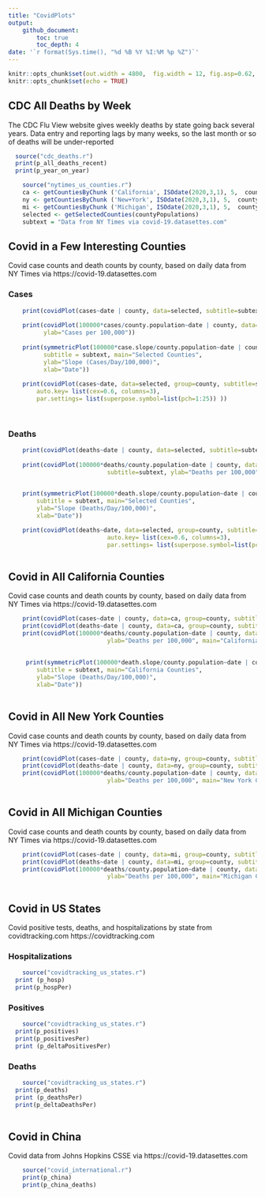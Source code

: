 ```yaml
---
title: "CovidPlots"
output: 
    github_document:
        toc: true
        toc_depth: 4
date: '`r format(Sys.time(), "%d %B %Y %I:%M %p %Z")`'
---
```



```r
knitr::opts_chunk$set(out.width = 4800,  fig.width = 12, fig.asp=0.62,  dev = 'svg') 
knitr::opts_chunk$set(echo = TRUE)
```

## CDC All Deaths by Week
The CDC Flu View website gives weekly deaths by state going back several years. Data entry and reporting lags by many weeks, so the last month or so of deaths will be under-reported
```r
  source("cdc_deaths.r")
  print(p_all_deaths_recent)
  print(p_year_on_year)

```



```r
    source("nytimes_us_counties.r")
    ca <- getCountiesByChunk ('California', ISOdate(2020,3,1), 5,  countyPopulations)
    ny <- getCountiesByChunk ('New+York', ISOdate(2020,3,1), 5,  countyPopulations)
    mi <- getCountiesByChunk ('Michigan', ISOdate(2020,3,1), 5,  countyPopulations)
    selected <- getSelectedCounties(countyPopulations)
    subtext = "Data from NY Times via covid-19.datasettes.com"

```

## Covid in a Few Interesting Counties {.tabset} 

Covid case counts and death counts by county, based on daily data from NY Times via https://covid-19.datasettes.com

### Cases

```r

    print(covidPlot(cases~date | county, data=selected, subtitle=subtext, group=state, main="Selected Counties"))
    
    print(covidPlot(100000*cases/county.population~date | county, data=selected, subtitle=subtext, group=state, main="Selected Counties",
          ylab="Cases per 100,000"))
    
    print(symmetricPlot(100000*case.slope/county.population~date | county, data=selected, group=selected$state, 
          subtitle = subtext, main="Selected Counties", 
          ylab="Slope (Cases/Day/100,000)",
          xlab="Date"))
    
    print(covidPlot(cases~date, data=selected, group=county, subtitle=subtext, main="Selected Counties",
        auto.key= list(cex=0.6, columns=3),
        par.settings= list(superpose.symbol=list(pch=1:25)) ))
    
    

```
        
### Deaths

```r
    
    print(covidPlot(deaths~date | county, data=selected, subtitle=subtext, group=state, main="Selected Counties"))
    
    print(covidPlot(100000*deaths/county.population~date | county, data=selected, group=state, 
                            subtitle=subtext, ylab="Deaths per 100,000", main="Selected Counties"))

    
    print(symmetricPlot(100000*death.slope/county.population~date | county, data=selected, group=selected$state, 
        subtitle = subtext, main="Selected Counties", 
        ylab="Slope (Deaths/Day/100,000)",
        xlab="Date"))

    print(covidPlot(deaths~date, data=selected, group=county, subtitle=subtext, main="Selected Counties",
                            auto.key= list(cex=0.6, columns=3),
                            par.settings= list(superpose.symbol=list(pch=1:25)) ))
    

```

## Covid in All California Counties {.tabset}
Covid case counts and death counts by county, based on daily data from NY Times via https://covid-19.datasettes.com
```r
    print(covidPlot(cases~date | county, data=ca, group=county, subtitle=subtext, main="California Counties"))
    print(covidPlot(deaths~date | county, data=ca, group=county, subtitle=subtext, main="California Counties"))
    print(covidPlot(100000*deaths/county.population~date | county, data=ca, group=county, subtitle=subtext, 
                            ylab="Deaths per 100,000", main="California Counties"))
    
    
     print(symmetricPlot(100000*death.slope/county.population~date | county, data=ca, group=ca$county, 
        subtitle = subtext, main="California Counties", 
        ylab="Slope (Deaths/Day/100,000)",
        xlab="Date"))
    
```

## Covid in All New York Counties {.tabset}
Covid case counts and death counts by county, based on daily data from NY Times via https://covid-19.datasettes.com
```r
    print(covidPlot(cases~date | county, data=ny, group=county, subtitle=subtext, main="New York Counties"))
    print(covidPlot(deaths~date | county, data=ny, group=county, subtitle=subtext, main="New York Counties"))
    print(covidPlot(100000*deaths/county.population~date | county, data=ny, group=county, subtitle=subtext, 
                            ylab="Deaths per 100,000", main="New York Counties"))
    
```

## Covid in All Michigan Counties {.tabset}
Covid case counts and death counts by county, based on daily data from NY Times via https://covid-19.datasettes.com
```r
    print(covidPlot(cases~date | county, data=mi, group=county, subtitle=subtext, main="Michigan Counties"))
    print(covidPlot(deaths~date | county, data=mi, group=county, subtitle=subtext, main="Michigan Counties"))
    print(covidPlot(100000*deaths/county.population~date | county, data=mi, group=county, subtitle=subtext, 
                            ylab="Deaths per 100,000", main="Michigan Counties"))
    
```


## Covid in US States {.tabset}
Covid positive tests, deaths, and hospitalizations by state from covidtracking.com https://covidtracking.com

### Hospitalizations

```r
    source("covidtracking_us_states.r")
  print (p_hosp)
  print(p_hospPer)
```

### Positives

```r
    source("covidtracking_us_states.r")
  print(p_positives)
  print(p_positivesPer)
  print (p_deltaPositivesPer)
```

### Deaths

```r
    source("covidtracking_us_states.r")
  print(p_deaths)
  print (p_deathsPer)
  print(p_deltaDeathsPer)
    
```


## Covid in China {.tabset}

Covid data from Johns Hopkins CSSE via https://covid-19.datasettes.com
```r
    source("covid_international.r")
    print(p_china)
    print(p_china_deaths)
```


